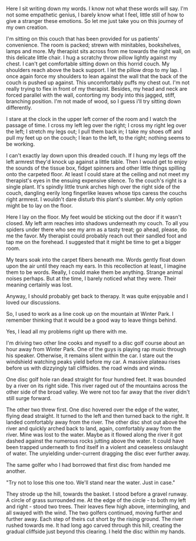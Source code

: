 Here I sit writing down my words. I know not what these words will say.
I'm not some empathetic genius, I barely know what I feel, little still
of how to give a stranger these emotions. So let me just take you on
this journey of my own creation.

I'm sitting on this couch that has been provided for us patients'
convenience. The room is packed; strewn with minitables, bookshelves,
lamps and more. My therapist sits across from me towards the right wall,
on this delicate little chair. I hug a scratchy throw pillow lightly
against my chest. I can't get comfortable sitting down on this horrid
couch. My shoulders reach above the back support. I let the pillow drop
to my lap. I once again force my shoulders to lean against the wall that
the back of the couch is pushed up against. This uncomfortably puffs my
chest out. I'm not really trying to flex in front of my therapist.
Besides, my head and neck are forced parallel with the wall, contorting
my body into this jagged, stiff, branching position. I'm not made of
wood, so I guess i'll try sitting down differently.

I stare at the clock in the upper left corner of the room and I watch
the passage of time. I cross my left leg over the right; I cross my
right leg over the left; I stretch my legs out; I pull them back in; I
take my shoes off and pull my feet up on the couch; I lean to the left,
to the right; nothing seems to be working.

I can't exactly lay down upon this dreaded couch. If I hung my legs off
the left armrest they\'d knock up against a little table. Then I would
get to enjoy the sounds of the tissue box, fidget spinners and other
little things spilling onto the carpeted floor. At least I could stare
at the ceiling and not meet my therapist\'s eyes in the ensuing
expensive silence. To the couch's right is a single plant. It's spindly
little trunk arches high over the right side of the couch, dangling
eerily long fingerlike leaves whose tips caress the couchs right
armrest. I wouldn't dare disturb this plant\'s slumber. My only option
might be to lay on the floor.

Here I lay on the floor. My feet would be sticking out the door if it
wasn't closed. My left arm reaches into shadows underneath my couch. To
all you spiders under there who see my arm as a tasty treat; go ahead,
please, do me the favor. My therapist could probably reach out their
sandled foot and tap me on the forehead. I suggested that it might be
time to get a bigger room.

My tears soak into the carpet fibers beneath me. Words gently float down
upon the air until they reach my ears. In this recollection at least, I
imagine them to be words. Really, I could make them be anything. Strange
animal noises perhaps. But at the time, I barely noticed what they were.
Their meaning certainly was lost.

Anyway, I should probably get back to therapy. It was quite enjoyable
and I loved our discussions.

So, I used to work as a line cook up on the mountain at Winter Park. I
remember thinking that it would be a good way to leave things behind.

Yes, I lead all my problems right up there with me.

I'm driving two other line cooks and myself to a disc golf course about
an hour away from Winter Park. One of the guys is playing rap music
through his speaker. Otherwise, it remains silent within the car. I
stare out the windshield watching peaks yield before my car. A massive
plateau rises before us with dizzyingly tall cliffsides. the road winds
and winds.

One disc golf hole ran dead straight for four hundred feet. It was
bounded by a river on its right side. This river raged out of the
mountains across the other side of the broad valley. We were not too far
away that the river didn't still surge forward.

The other two threw first. One disc hovered over the edge of the water,
flying dead straight. It turned to the left and then turned back to the
right. It landed comfortably away from the river. The other disc shot
out above the river and quickly arched back to land, again, comfortably
away from the river. Mine was lost to the water. Maybe as it flowed
along the river it got dashed against the numerous rocks jutting above
the water. It could have been trapped underneath to find itself in a
violent and ceaseless onslaught of water. The unyielding under-current
dragging the disc ever further away.

The same golfer who I had borrowed that first disc from handed me
another.

"Try not to lose this one too. We'll stand near the water. Just in
case."

They strode up the hill, towards the basket. I stood before a gravel
runway. A circle of grass surrounded me. At the edge of the circle - to
both my left and right - stood two trees. Their leaves flew high above,
intermingling, and all swayed with the wind. The two golfers continued,
moving further and further away. Each step of theirs cut short by the
rising ground. The river rushed towards me. It had long ago carved
through this hill, creating the gradual cliffside just beyond this
clearing. I held the disc within my hands.
